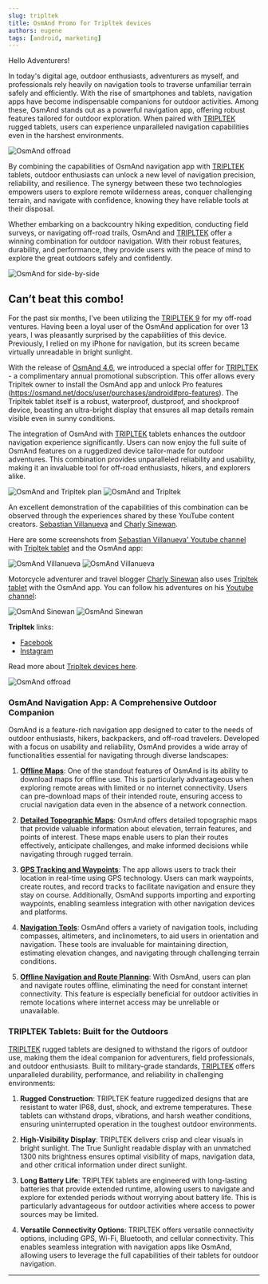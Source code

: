 ```yaml
---
slug: tripltek
title: OsmAnd Promo for Tripltek devices
authors: eugene
tags: [android, marketing]
---
```



Hello Adventurers!

In today's digital age, outdoor enthusiasts, adventurers as myself, and professionals rely heavily on navigation tools to traverse unfamiliar terrain safely and efficiently. With the rise of smartphones and tablets, navigation apps have become indispensable companions for outdoor activities. Among these, OsmAnd stands out as a powerful navigation app, offering robust features tailored for outdoor exploration. When paired with [TRIPLTEK](https://www.tripltek.com/) rugged tablets, users can experience unparalleled navigation capabilities even in the harshest environments.

![OsmAnd offroad](./img/kit-logo.png)


<!--truncate-->

By combining the capabilities of OsmAnd navigation app with [TRIPLTEK](https://www.tripltek.com/) tablets, outdoor enthusiasts can unlock a new level of navigation precision, reliability, and resilience. The synergy between these two technologies empowers users to explore remote wilderness areas, conquer challenging terrain, and navigate with confidence, knowing they have reliable tools at their disposal.

Whether embarking on a backcountry hiking expedition, conducting field surveys, or navigating off-road trails, OsmAnd and [TRIPLTEK](https://www.tripltek.com/)  offer a winning combination for outdoor navigation. With their robust features, durability, and performance, they provide users with the peace of mind to explore the great outdoors safely and confidently.

![OsmAnd for side-by-side](./img/kit-ride.png)


## Can’t beat this combo!

For the past six months, I've been utilizing the  [TRIPLTEK 9](https://www.tripltek.com/tripltek9) for my off-road ventures. Having been a loyal user of the OsmAnd application for over 13 years, I was pleasantly surprised by the capabilities of this device. Previously, I relied on my iPhone for navigation, but its screen became virtually unreadable in bright sunlight.

With the release of  [OsmAnd 4.6](https://osmand.net/blog/osmand-android-4-6-released), we introduced a special offer for [TRIPLTEK](https://www.tripltek.com/) - a complimentary annual promotional subscription. This offer allows every Tripltek owner to install the OsmAnd app and unlock Pro features (https://osmand.net/docs/user/purchases/android#pro-features). The Tripltek tablet itself is a robust, waterproof, dustproof, and shockproof device, boasting an ultra-bright display that ensures all map details remain visible even in sunny conditions. 

The integration of OsmAnd with [TRIPLTEK](https://www.tripltek.com/) tablets enhances the outdoor navigation experience significantly. Users can now enjoy the full suite of OsmAnd features on a ruggedized device tailor-made for outdoor adventures. This combination provides unparalleled reliability and usability, making it an invaluable tool for off-road enthusiasts, hikers, and explorers alike.


![OsmAnd and Tripltek plan](./img/kit-plan.png) ![OsmAnd and Tripltek](./img/kit-tripltek.png)

An excellent demonstration of the capabilities of this combination can be observed through the experiences shared by these YouTube content creators. [Sebastian Villanueva](https://www.instagram.com/seba.adventure/) and [Charly Sinewan](https://www.instagram.com/charlysinewan/).

Here are some screenshots from [Sebastian Villanueva' Youtube channel](https://www.youtube.com/@Seba.adventure) with [Tripltek tablet](https://www.tripltek.com/) and the OsmAnd app:

![OsmAnd Villanueva](./img/kit-sebastian.png) ![OsmAnd Villanueva](./img/kit-sebastian2.png)

Motorcycle adventurer and travel blogger [Charly Sinewan](https://sinewan.us/) also uses [Tripltek tablet](https://www.tripltek.com/) with the OsmAnd app. You can follow his adventures on his [Youtube channel](https://www.youtube.com/watch?v=TwTS_vN3N38):

![OsmAnd Sinewan](./img/kit-charly.png) ![OsmAnd Sinewan](./img/kit-charly2.png)


**Tripltek** links: 
- [Facebook](https://www.facebook.com/TripltekPro/)
- [Instagram](https://www.instagram.com/tripltek)

Read more about [Tripltek devices here](https://www.tripltek.com/).


![OsmAnd offroad](./img/kit-logo.png)

### OsmAnd Navigation App: A Comprehensive Outdoor Companion

OsmAnd is a feature-rich navigation app designed to cater to the needs of outdoor enthusiasts, hikers, backpackers, and off-road travelers. Developed with a focus on usability and reliability, OsmAnd provides a wide array of functionalities essential for navigating through diverse landscapes:

1. **[Offline Maps](https://osmand.net/docs/user/map/vector-maps)**: One of the standout features of OsmAnd is its ability to download maps for offline use. This is particularly advantageous when exploring remote areas with limited or no internet connectivity. Users can pre-download maps of their intended route, ensuring access to crucial navigation data even in the absence of a network connection.

2. **[Detailed Topographic Maps](https://osmand.net/docs/user/plugins/topography)**: OsmAnd offers detailed topographic maps that provide valuable information about elevation, terrain features, and points of interest. These maps enable users to plan their routes effectively, anticipate challenges, and make informed decisions while navigating through rugged terrain.

3. **[GPS Tracking and Waypoints](https://osmand.net/docs/user/plugins/trip-recording)**: The app allows users to track their location in real-time using GPS technology. Users can mark waypoints, create routes, and record tracks to facilitate navigation and ensure they stay on course. Additionally, OsmAnd supports importing and exporting waypoints, enabling seamless integration with other navigation devices and platforms.

4. **[Navigation Tools](https://osmand.net/docs/user/navigation/)**: OsmAnd offers a variety of navigation tools, including compasses, altimeters, and inclinometers, to aid users in orientation and navigation. These tools are invaluable for maintaining direction, estimating elevation changes, and navigating through challenging terrain conditions.

5. **[Offline Navigation and Route Planning](https://osmand.net/docs/user/plan-route/create-route)**: With OsmAnd, users can plan and navigate routes offline, eliminating the need for constant internet connectivity. This feature is especially beneficial for outdoor activities in remote locations where internet access may be unreliable or unavailable.

### TRIPLTEK Tablets: Built for the Outdoors

[TRIPLTEK](https://www.tripltek.com/) rugged tablets are designed to withstand the rigors of outdoor use, making them the ideal companion for adventurers, field professionals, and outdoor enthusiasts. Built to military-grade standards, [TRIPLTEK](https://www.tripltek.com/) offers unparalleled durability, performance, and reliability in challenging environments:

1. **Rugged Construction**: TRIPLTEK  feature ruggedized designs that are resistant to water IP68, dust, shock, and extreme temperatures. These tablets can withstand drops, vibrations, and harsh weather conditions, ensuring uninterrupted operation in the toughest outdoor environments.

2. **High-Visibility Display**: TRIPLTEK delivers crisp and clear visuals in bright sunlight. The True Sunlight readable display with an unmatched 1300 nits brightness ensures optimal visibility of maps, navigation data, and other critical information under direct sunlight.

3. **Long Battery Life**: TRIPLTEK tablets are engineered with long-lasting batteries that provide extended runtime, allowing users to navigate and explore for extended periods without worrying about battery life. This is particularly advantageous for outdoor activities where access to power sources may be limited.

4. **Versatile Connectivity Options**: TRIPLTEK offers versatile connectivity options, including GPS, Wi-Fi, Bluetooth, and cellular connectivity. This enables seamless integration with navigation apps like OsmAnd, allowing users to leverage the full capabilities of their tablets for outdoor navigation.


_________________
<LinksSocial/>
<LinksTelegram/>